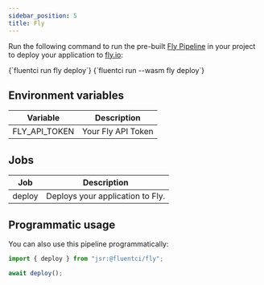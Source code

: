 ```yaml
---
sidebar_position: 5
title: Fly
---
```


Run the following command to run the pre-built [Fly Pipeline](https://github.com/fluent-ci-templates/fly-pipeline) in your project to deploy your application to [fly.io](https://fly.io):


<Tabs>
  <TabItem value="dagger" label="Dagger">
    <CodeBlock language="bash">
      {`fluentci run fly deploy`}
    </CodeBlock>
  </TabItem>
  <TabItem value="wasm" label="Wasm">
    <CodeBlock language="bash">
      {`fluentci run --wasm fly deploy`}

</CodeBlock>
</TabItem>
</Tabs>

## Environment variables

| Variable      | Description        |
| ------------- | ------------------ |
| FLY_API_TOKEN | Your Fly API Token |

## Jobs

| Job    | Description                      |
| ------ | -------------------------------- |
| deploy | Deploys your application to Fly. |

## Programmatic usage

You can also use this pipeline programmatically:

```typescript
import { deploy } from "jsr:@fluentci/fly";

await deploy();
```
